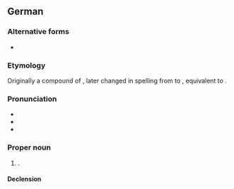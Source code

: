 ==German==
{{wikipedia}}
{{wikipedia|lang=de}}

===Alternative forms===
* {{alter|de|Mönchen-Gladbach||dated}}

===Etymology===
Originally a compound of {{af|de|München|pos1=after its medieval abbey|Gladbach|pos2=the original name of the settlement}}, later changed in spelling from {{m|mul|ü}} to {{m|mul|ö}}, equivalent to {{af|de|Mönch|t1=monk|-en-|Gladbach}}.

===Pronunciation===
* {{IPA|de|/ˌmœn.çənˈɡlat.bax/|[ˌmœnçn̩ˈɡlatbaχ]}}
* {{audio|de|De-Mönchengladbach.ogg|Audio}}
* {{hyph|de|Mön|chen|glad|bach}}

===Proper noun===
{{de-proper noun|n|Mönchengladbachs|gen2=Mönchengladbach}}

# {{place|de|city|s/North Rhine-Westphalia|c/Germany}}.
#: {{syn|de|Gladbach|q=informal}}

====Declension====
{{de-decl-noun-n|(s)|prop=1|n=sg}}